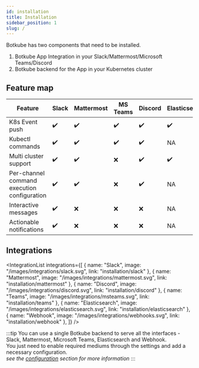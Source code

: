 ```yaml
---
id: installation
title: Installation
sidebar_position: 1
slug: /
---
```



Botkube has two components that need to be installed.

1. Botkube App Integration in your Slack/Mattermost/Microsoft Teams/Discord
2. Botkube backend for the App in your Kubernetes cluster

## Feature map

| Feature                                     | Slack              | Mattermost         | MS Teams           | Discord            | Elasticsearch      | Webhook            |
| ------------------------------------------- | ------------------ | ------------------ | ------------------ | ------------------ | ------------------ | ------------------ |
| K8s Event push                              | :heavy_check_mark: | :heavy_check_mark: | :heavy_check_mark: | :heavy_check_mark: | :heavy_check_mark: | :heavy_check_mark: |
| Kubectl commands                            | :heavy_check_mark: | :heavy_check_mark: | :heavy_check_mark: | :heavy_check_mark: | NA                 | NA                 |
| Multi cluster support                       | :heavy_check_mark: | :heavy_check_mark: | :x:                | :heavy_check_mark: | :heavy_check_mark: | :heavy_check_mark: |
| Per-channel command execution configuration | :heavy_check_mark: | :heavy_check_mark: | :x:                | :heavy_check_mark: | NA                 | NA                 |
| Interactive messages                        | :heavy_check_mark: | :x:                | :x:                | :x:                | NA                 | NA                 |
| Actionable notifications                    | :heavy_check_mark: | :x:                | :x:                | :x:                | NA                 | NA                 |

## Integrations

<IntegrationList
  integrations={[
    { name: "Slack", image: "/images/integrations/slack.svg", link: "installation/slack" },
    { name: "Mattermost", image: "/images/integrations/mattermost.svg", link: "installation/mattermost" },
    { name: "Discord", image: "/images/integrations/discord.svg", link: "installation/discord" },
    { name: "Teams", image: "/images/integrations/msteams.svg", link: "installation/teams" },
    { name: "Elasticsearch", image: "/images/integrations/elasticsearch.svg", link: "installation/elasticsearch" },
    { name: "Webhook", image: "/images/integrations/webhooks.svg", link: "installation/webhook" },
  ]}
/>

:::tip
You can use a single Botkube backend to serve all the interfaces - Slack, Mattermost, Microsoft Teams, Elasticsearch and Webhook. <br/>
You just need to enable required mediums through the settings and add a necessary configuration.<br/>
_see the [configuration](../configuration) section for more information_
:::
